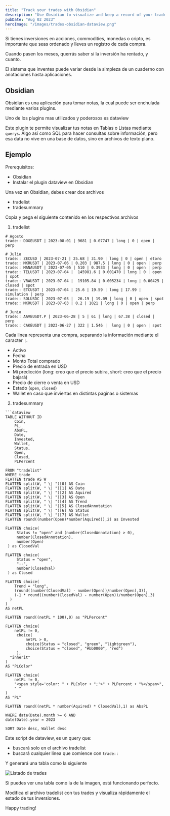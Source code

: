 ```yaml
---
title: "Track your trades with Obsidian"
description: "Use Obsidian to visualize and keep a record of your trades"
pubDate: "Aug 02 2023"
heroImage: "/images/trades-obsidian-dataview.png"
---
```


Si tienes inversiones en acciones, commodities, monedas o cripto, es importante que seas ordenado y lleves un registro de cada compra.

Cuando pasen los meses, querrás saber si la inversión ha rentado, y cuanto.

El sistema que inventes puede variar desde la simpleza de un cuaderno con anotaciones hasta aplicaciones.

## Obsidian

Obsidian es una aplicación para tomar notas, la cual puede ser enchulada mediante varios plugins.

Uno de los plugins mas utilizados y poderosos es dataview

Este plugin te permite visualizar tus notas en Tablas o Listas mediante `querys`.
Algo así como SQL para hacer consultas sobre información, pero esa data no vive en una base de datos,
sino en archivos de texto plano.

## Ejemplo

Prerequisitos:
- Obsidian
- Instalar el plugin dataview en Obsidian

Una vez en Obsidian, debes crear dos archivos
- tradelist
- tradesummary

Copia y pega el siguiente contenido en los respectivos archivos

1. tradelist
```
# Agosto
trade:: DOGEUSDT | 2023-08-01 | 9681 | 0.07747 | long | 0 | open | perp

# Julio
trade:: ZECUSD | 2023-07-21 | 25.68 | 31.90 | long | 0 | open | etoro
trade:: MKRUSDT | 2023-07-06 | 0.203 | 987.5 | long | 0 | open | perp
trade:: MANAUSDT | 2023-07-05 | 510 | 0.3933 | long | 0 | open | perp
trade:: TELUSDT | 2023-07-04 |  145981.6 | 0.001470 | long | 0 | open | spot
trade:: VRAUSDT | 2023-07-04 |  19105.84 | 0.005234 | long | 0.00425 | closed | spot
trade:: ETCUSDT | 2023-07-04 | 25.6 | 19.59 | long | 17.99 | simulation | perp
trade:: SOLUSDC | 2023-07-03 |  26.19 | 19.09 | long | 0 | open | spot
trade:: MKRUSDT | 2023-07-03 | 0.2 | 1021 | long | 0 | open | perp

# Junio
trade:: AAVEUSDT.P | 2023-06-28 | 5 | 61 | long | 67.38 | closed | perp
trade:: CAKEUSDT | 2023-06-27 | 322 | 1.546 |  long | 0 | open | spot
```

Cada linea representa una compra, separando la información mediante el caracter `|`.
- Activo
- Fecha
- Monto Total comprado
- Precio de entrada en USD
- Mi predicción (long: creo que el precio subira, short: creo que el precio bajará)
- Precio de cierre o venta en USD
- Estado (`open`, `closed`)
- Wallet en caso que inviertas en distintas paginas o sistemas

2. tradesummary
```
```dataview
TABLE WITHOUT ID
	Coin,
	PL,
	AbsPL,
	Date,
	Invested,
	Wallet,
	Status,
	Open,
	Closed,
	PLPercent

FROM "tradelist"
WHERE trade
FLATTEN trade AS W
FLATTEN split(W, " \| ")[0] AS Coin
FLATTEN split(W, " \| ")[1] AS Date
FLATTEN split(W, " \| ")[2] AS Aquired
FLATTEN split(W, " \| ")[3] AS Open
FLATTEN split(W, " \| ")[4] AS Trend
FLATTEN split(W, " \| ")[5] AS ClosedAnnotation
FLATTEN split(W, " \| ")[6] AS Status
FLATTEN split(W, " \| ")[7] AS Wallet
FLATTEN round((number(Open)*number(Aquired)),2) as Invested

FLATTEN choice(
	 Status != "open" and (number(ClosedAnnotation) > 0),
	 number(ClosedAnnotation),
	 number(Open)
 ) as ClosedVal

FLATTEN choice(
	 Status = "open",
	 "--",
	 number(ClosedVal)
 ) as Closed

FLATTEN choice(
	Trend = "long",
	(round((number(ClosedVal) - number(Open))/number(Open),3)),
	(-1 * round((number(ClosedVal) - number(Open))/number(Open),3)
  )
)
AS netPL

FLATTEN round((netPL * 100),0) as "PLPercent"

FLATTEN choice(
	netPL != 0,
	 choice(
		 netPL > 0,
		 choice(Status = "closed", "green", "lightgreen"),
		 choice(Status = "closed", "#bb0000", "red")
	 ),
  "inherit"
)
AS "PLColor"

FLATTEN choice(
	netPL != 0,
	"<span style='color: " + PLColor + ";'>" + PLPercent + "%</span>",
	" "
)
AS "PL"

FLATTEN round((netPL * number(Aquired) * ClosedVal),1) as AbsPL

WHERE date(Date).month >= 6 AND
date(Date).year = 2023

SORT Date desc, Wallet desc
```

Este script de dataview, es un query que:
- buscará solo en el archivo tradelist
- buscará cualquier linea que comience con `trade::`

Y generará una tabla como la siguiente

![Listado de trades](/images/trades-obsidian-dataview.png)

Si puedes ver una tabla como la de la imagen, está funcionando perfecto. 

Modifica el archivo tradelist con tus trades y visualiza rápidamente el estado de tus inversiones.

Happy trading!